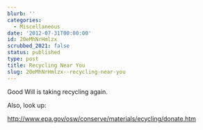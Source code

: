 ```yaml
---
blurb: ''
categories:
  - Miscellaneous
date: '2012-07-31T00:00:00'
id: 20eMhNrHmlzx
scrubbed_2021: false
status: published
type: post
title: Recycling Near You
slug: 20eMhNrHmlzx--recycling-near-you
---
```


Good Will is taking recycling again. 

Also, look up:

http://www.epa.gov/osw/conserve/materials/ecycling/donate.htm
